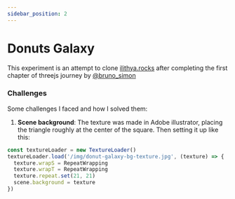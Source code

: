```yaml
---
sidebar_position: 2
---
```



# Donuts Galaxy

This experiment is an attempt to clone [ilithya.rocks](https://www.ilithya.rocks) after completing the
first chapter of threejs journey by [@bruno_simon](https://twitter.com/bruno_simon)

<DonutsGalaxy />

### Challenges

Some challenges I faced and how I solved them:

1. **Scene background**: The texture was made in Adobe illustrator, placing the triangle roughly at the center of the square.
  Then setting it up like this:

  ```javascript
  const textureLoader = new TextureLoader()
  textureLoader.load('/img/donut-galaxy-bg-texture.jpg', (texture) => {
    texture.wrapS = RepeatWrapping
    texture.wrapT = RepeatWrapping
    texture.repeat.set(21, 21)
    scene.background = texture
  })
  ```